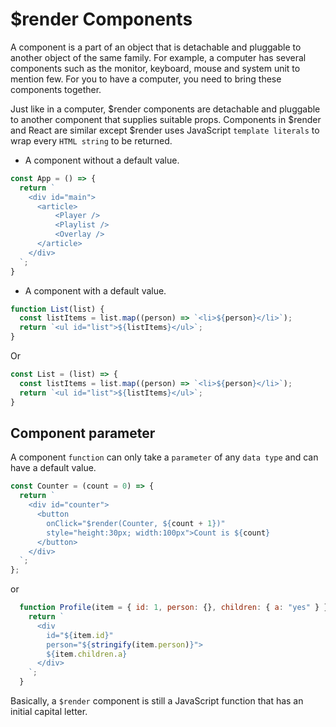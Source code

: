 # $render Components

A component is a part of an object that is detachable and pluggable to another object of the same family. For example, a computer has several components such as the monitor, keyboard, mouse and system unit to mention few. For you to have a computer, you need to bring these components together.

Just like in a computer, $render components are detachable and pluggable to another component that supplies suitable props. Components in $render and React are similar except $render uses JavaScript  `template literals` to wrap every `HTML string` to be returned.

* A component without a default value.

```js filename="app.js" copy
const App = () => {
  return `
    <div id="main">
      <article>
          <Player />
          <Playlist />
          <Overlay />
      </article>
    </div>
  `;
}
```

* A component with a default value.

```js filename="list.js" {2} copy
function List(list) {
  const listItems = list.map((person) => `<li>${person}</li>`);
  return `<ul id="list">${listItems}</ul>`;
}
```

Or

```js filename="list.js" {2} copy
const List = (list) => {
  const listItems = list.map((person) => `<li>${person}</li>`);
  return `<ul id="list">${listItems}</ul>`;
}
```

## Component parameter

A component `function` can only take a `parameter` of any `data type` and can have a default value.

```js filename="counter.js" {5} copy
const Counter = (count = 0) => {
  return `
    <div id="counter">
      <button 
        onClick="$render(Counter, ${count + 1})" 
        style="height:30px; width:100px">Count is ${count}
      </button>
    </div>
  `;
};
```
or 

```js filename="profile.js" {1} copy
  function Profile(item = { id: 1, person: {}, children: { a: "yes" } }) {
    return `
      <div 
        id="${item.id}" 
        person="${stringify(item.person)}"> 
        ${item.children.a} 
      </div>
    `;
  }
```

Basically, a `$render` component is still a JavaScript function that has an initial capital letter.


